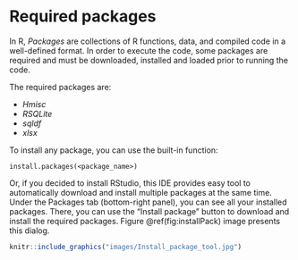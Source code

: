 # Required packages
In R, *Packages* are collections of R functions, data, and compiled code in a well-defined format. In order to execute the code, some packages are required and must be downloaded, installed and loaded prior to running the code.

The required packages are:

- *Hmisc*
- *RSQLite*
- *sqldf*
- *xlsx*

To install any package, you can use the built-in function:

    install.packages(<package_name>)

Or, if you decided to install RStudio, this IDE provides easy tool to automatically download and install multiple packages at the same time. Under the Packages tab (bottom-right panel), you can see all your installed packages. There, you can use the "Install package" button to download and install the required packages. Figure \@ref(fig:installPack) image presents this dialog.

```r
knitr::include_graphics("images/Install_package_tool.jpg")
```

